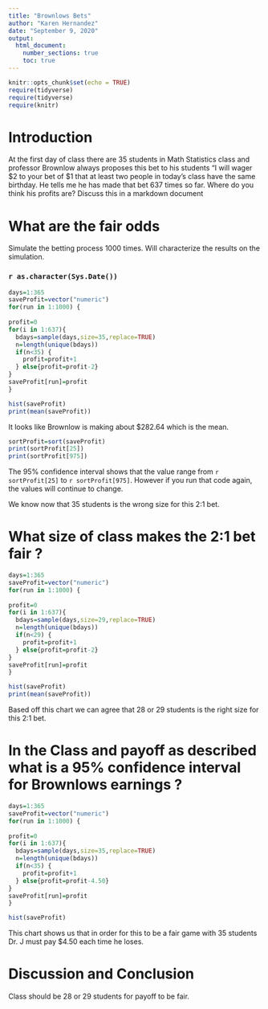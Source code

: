 ```yaml
---
title: "Brownlows Bets"
author: "Karen Hernandez"
date: "September 9, 2020"
output: 
  html_document:
    number_sections: true
    toc: true
---
```


```r
knitr::opts_chunk$set(echo = TRUE)
require(tidyverse)
require(tidyverse)
require(knitr)
```

# Introduction

<!--In this section you explain what you are trying to show.  Where did the data come from?  What is the research or other question you are trying to answer?!-->

 At the first day of class there are 35 students in Math Statistics class and professor Brownlow always proposes this bet to his students "I will wager $2 to your bet of $1 that at least two people in today's class have  the same birthday.  He tells me he has made that bet 637 times so far. Where do you think his profits are? Discuss this in a markdown document

# What are the fair odds 

Simulate the betting process 1000 times. Will characterize the results on the simulation.

### `r as.character(Sys.Date())`

```r
days=1:365
saveProfit=vector("numeric")
for(run in 1:1000) {
  
profit=0
for(i in 1:637){
  bdays=sample(days,size=35,replace=TRUE)
  n=length(unique(bdays))
  if(n<35) {
    profit=profit+1
  } else{profit=profit-2}
}
saveProfit[run]=profit
}

```


```r
hist(saveProfit)
print(mean(saveProfit))
```

It looks like Brownlow is making about $282.64 which is the mean.

```r
sortProfit=sort(saveProfit)
print(sortProfit[25])
print(sortProfit[975])
```

The 95% confidence interval shows that the value range from `r sortProfit[25]` to `r sortProfit[975]`. However if you run that code again, the values will continue to change.

We know now that 35 students is the wrong size for this 2:1 bet.


# What size of class makes the 2:1 bet fair ?

```r
days=1:365
saveProfit=vector("numeric")
for(run in 1:1000) {
  
profit=0
for(i in 1:637){
  bdays=sample(days,size=29,replace=TRUE)
  n=length(unique(bdays))
  if(n<29) {
    profit=profit+1
  } else{profit=profit-2}
}
saveProfit[run]=profit
}

```


```r
hist(saveProfit)
print(mean(saveProfit))
```

Based off this chart we can agree that 28 or 29 students is the right size for this 2:1 bet.

# In the Class and payoff as described what is a 95% confidence interval for Brownlows earnings ?

```r
days=1:365
saveProfit=vector("numeric")
for(run in 1:1000) {
  
profit=0
for(i in 1:637){
  bdays=sample(days,size=35,replace=TRUE)
  n=length(unique(bdays))
  if(n<35) {
    profit=profit+1
  } else{profit=profit-4.50}
}
saveProfit[run]=profit
}

```


```r
hist(saveProfit)
```


This chart shows us that in order for this to be a fair game with 35 students Dr. J must pay $4.50 each time he loses.



# Discussion and Conclusion

Class should be 28 or 29 students for payoff to be fair.

<!--Discussion and conclusion here.  If professor Brownlow is consistantly making or losing money how could he change his payout so that his profits center on zero?  Also discuss what size his class should be in order to have his current scheme balance at zero profit.!-->

